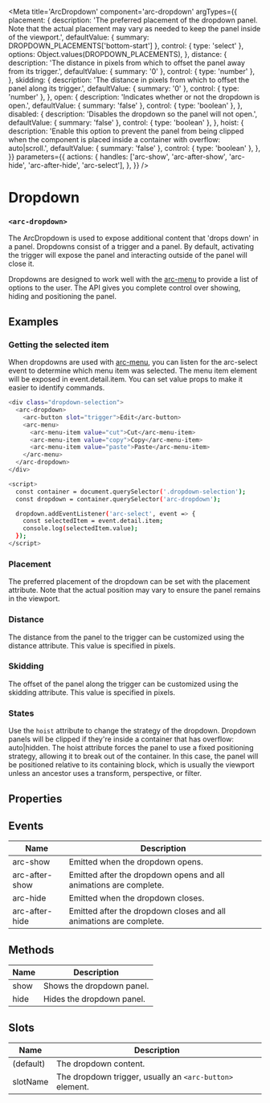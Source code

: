 
<Meta
title='ArcDropdown'
component='arc-dropdown'
argTypes={{
    placement: {
      description: 'The preferred placement of the dropdown panel. Note that the actual placement may vary as needed to keep the panel inside of the viewport.',
      defaultValue: { summary: DROPDOWN_PLACEMENTS['bottom-start'] },
      control: { type: 'select' },
      options: Object.values(DROPDOWN_PLACEMENTS),
    },
    distance: {
      description: 'The distance in pixels from which to offset the panel away from its trigger.',
      defaultValue: { summary: '0' },
      control: { type: 'number' },
    },
    skidding: {
        description: 'The distance in pixels from which to offset the panel along its trigger.',
        defaultValue: { summary: '0' },
        control: { type: 'number' },
    },
    open: {
        description: 'Indicates whether or not the dropdown is open.',
        defaultValue: { summary: 'false' },
        control: { type: 'boolean' },
    },
    disabled: {
        description: 'Disables the dropdown so the panel will not open.',
        defaultValue: { summary: 'false' },
        control: { type: 'boolean' },
    },
    hoist: {
        description: 'Enable this option to prevent the panel from being clipped when the component is placed inside a container with overflow: auto|scroll.',
        defaultValue: { summary: 'false' },
        control: { type: 'boolean' },
    },
}}
parameters={{
    actions: {
      handles: ['arc-show', 'arc-after-show', 'arc-hide', 'arc-after-hide', 'arc-select'],
    },
}} />

# Dropdown
### `<arc-dropdown>`

The ArcDropdown is used to expose additional content that 'drops down' in a panel.
Dropdowns consist of a trigger and a panel. By default, activating the trigger will expose the panel and interacting outside of the panel will close it.

Dropdowns are designed to work well with the [arc-menu](?path=/story/arcmenu--default) to provide a list of options to the user.
The API gives you complete control over showing, hiding and positioning the panel.

<Canvas>
  <Story name="Default" story={stories.Default} />
</Canvas>

## Examples
### Getting the selected item
When dropdowns are used with [arc-menu](?path=/story/arcmenu--default), you can listen for the arc-select event to determine which menu item was selected.
The menu item element will be exposed in event.detail.item. You can set value props to make it easier to identify commands.

```bash
<div class="dropdown-selection">
  <arc-dropdown>
    <arc-button slot="trigger">Edit</arc-button>
    <arc-menu>
      <arc-menu-item value="cut">Cut</arc-menu-item>
      <arc-menu-item value="copy">Copy</arc-menu-item>
      <arc-menu-item value="paste">Paste</arc-menu-item>
    </arc-menu>
  </arc-dropdown>
</div>

<script>
  const container = document.querySelector('.dropdown-selection');
  const dropdown = container.querySelector('arc-dropdown');

  dropdown.addEventListener('arc-select', event => {
    const selectedItem = event.detail.item;
    console.log(selectedItem.value);
  });
</script>
```

### Placement
The preferred placement of the dropdown can be set with the placement attribute.
Note that the actual position may vary to ensure the panel remains in the viewport.
<Canvas>
  <Story name="Position" story={stories.Position} />
</Canvas>

### Distance
The distance from the panel to the trigger can be customized using the distance attribute.
This value is specified in pixels.
<Canvas>
  <Story name="Distance" story={stories.Distance} />
</Canvas>

### Skidding
The offset of the panel along the trigger can be customized using the skidding attribute.
This value is specified in pixels.
<Canvas>
  <Story name="Skidding" story={stories.Skidding} />
</Canvas>

### States
Use the `hoist` attribute to change the strategy of the dropdown.
Dropdown panels will be clipped if they're inside a container that has overflow: auto|hidden.
The hoist attribute forces the panel to use a fixed positioning strategy, allowing it to break out of the container.
In this case, the panel will be positioned relative to its containing block,
which is usually the viewport unless an ancestor uses a transform, perspective, or filter.

## Properties
<ArgsTable story='Default' />

## Events

| Name           | Description                                                       |
|----------------|-------------------------------------------------------------------|
| arc-show       | Emitted when the dropdown opens.                                  |
| arc-after-show | Emitted after the dropdown opens and all animations are complete. |
| arc-hide       | Emitted when the dropdown closes.                                 |
| arc-after-hide | Emitted after the dropdown closes and all animations are complete.|

## Methods

| Name         | Description                                               |
|--------------|-----------------------------------------------------------|
| show         | Shows the dropdown panel.                                 |
| hide         | Hides the dropdown panel.                                 |

## Slots

| Name         | Description                                               |
|--------------|-----------------------------------------------------------|
| (default)    | The dropdown content.                                     |
| slotName     | The dropdown trigger, usually an `<arc-button>` element.  |

